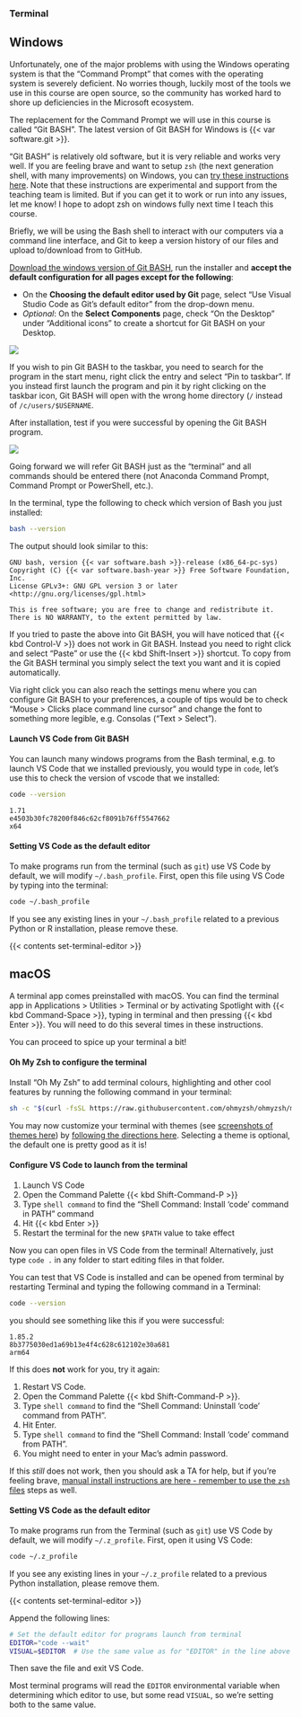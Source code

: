 ### Terminal {#terminal}

:::: {.panel-tabset group="os"}
## Windows

Unfortunately, one of the major problems with using the Windows operating system is that the "Command Prompt" that comes with the operating system is severely deficient.
No worries though, luckily most of the tools we use in this course are open source, so the community has worked hard to shore up deficiencies in the Microsoft ecosystem.

The replacement for the Command Prompt we will use in this course is called "Git BASH".
The latest version of Git BASH for Windows is {{< var software.git >}}.

::: callout-important
"Git BASH" is relatively old software, but it is very reliable and works very well.
If you are feeling brave and want to setup `zsh` (the next generation shell, with many improvements) on Windows, you can [try these instructions here](https://dev.to/zinox9/installing-zsh-on-windows-37em).
Note that these instructions are experimental and support from the teaching team is limited.
But if you can get it to work or run into any issues, let me know!
I hope to adopt zsh on windows fully next time I teach this course.
:::

Briefly, we will be using the Bash shell to interact with our computers via a command line interface, and Git to keep a version history of our files and upload to/download from to GitHub.

[Download the windows version of Git BASH](https://git-scm.com/download/win), run the installer and **accept the default configuration for all pages except for the following**:

-   On the **Choosing the default editor used by Git** page, select "Use Visual Studio Code as Git's default editor" from the drop-down menu.
-   *Optional*: On the **Select Components** page, check "On the Desktop" under "Additional icons" to create a shortcut for Git BASH on your Desktop.

![](/images/vscode-as-git-editor.png){fig-alt="Choosing 'Use Visual Studio Code as Git's default editor' from the drop-down menu"}

::: callout-note
If you wish to pin Git BASH to the taskbar, you need to search for the program in the start menu, right click the entry and select "Pin to taskbar".
If you instead first launch the program and pin it by right clicking on the taskbar icon, Git BASH will open with the wrong home directory (`/` instead of `/c/users/$USERNAME`.
:::

::: callout-note
After installation, test if you were successful by opening the Git BASH program.

![](/images/git-bash.png){fig-alt="Git BASH icon on the Desktop and an open instance of Git BASH."}

Going forward we will refer Git BASH just as the "terminal" and all commands should be entered there (not Anaconda Command Prompt, Command Prompt or PowerShell, etc.).
:::

In the terminal, type the following to check which version of Bash you just installed:

``` bash
bash --version
```

The output should look similar to this:

```         
GNU bash, version {{< var software.bash >}}-release (x86_64-pc-sys)
Copyright (C) {{< var software.bash-year >}} Free Software Foundation, Inc.
License GPLv3+: GNU GPL version 3 or later <http://gnu.org/licenses/gpl.html>

This is free software; you are free to change and redistribute it.
There is NO WARRANTY, to the extent permitted by law.
```

::: callout-tip
If you tried to paste the above into Git BASH, you will have noticed that {{< kbd Control-V >}} does not work in Git BASH. Instead you need to right click and select "Paste" or use the {{< kbd Shift-Insert >}} shortcut.
To copy from the Git BASH terminal you simply select the text you want and it is copied automatically.
:::

::: callout-tip
Via right click you can also reach the settings menu where you can configure Git BASH to your preferences, a couple of tips would be to check "Mouse \> Clicks place command line cursor" and change the font to something more legible, e.g.
Consolas ("Text \> Select").
:::

#### Launch VS Code from Git BASH

You can launch many windows programs from the Bash terminal, e.g. to launch VS Code that we installed previously, you would type in `code`, let's use this to check the version of vscode that we installed:

``` bash
code --version
```

```         
1.71
e4503b30fc78200f846c62cf8091b76ff5547662
x64
```

#### Setting VS Code as the default editor

To make programs run from the terminal (such as `git`) use VS Code by default, we will modify `~/.bash_profile`.
First, open this file using VS Code by typing into the terminal:

``` bash
code ~/.bash_profile
```

::: callout-note
If you see any existing lines in your `~/.bash_profile` related to a previous Python or R installation, please remove these.
:::

{{< contents set-terminal-editor >}}

## macOS

A terminal app comes preinstalled with macOS.
You can find the terminal app in Applications \> Utilities \> Terminal or by activating Spotlight with {{< kbd Command-Space >}}, typing in terminal and then pressing {{< kbd Enter >}}.
You will need to do this several times in these instructions.

You can proceed to spice up your terminal a bit!

#### Oh My Zsh to configure the terminal

Install "Oh My Zsh" to add terminal colours, highlighting and other cool features by running the following command in your terminal:

``` bash
sh -c "$(curl -fsSL https://raw.githubusercontent.com/ohmyzsh/ohmyzsh/master/tools/install.sh)"
```

You may now customize your terminal with themes (see [screenshots of themes here](https://github.com/ohmyzsh/ohmyzsh/wiki/Themes)) by [following the directions here](https://github.com/ohmyzsh/ohmyzsh#selecting-a-theme).
Selecting a theme is optional, the default one is pretty good as it is!

#### Configure VS Code to launch from the terminal

1.  Launch VS Code
2.  Open the Command Palette {{< kbd Shift-Command-P >}}
3.  Type `shell command` to find the "Shell Command: Install 'code' command in PATH" command
4.  Hit {{< kbd Enter >}}
5.  Restart the terminal for the new `$PATH` value to take effect

Now you can open files in VS Code from the terminal!
Alternatively, just type `code .` in any folder to start editing files in that folder.

You can test that VS Code is installed and can be opened from terminal by restarting Terminal and typing the following command in a Terminal:

``` bash
code --version
```

you should see something like this if you were successful:

```         
1.85.2
8b3775030ed1a69b13e4f4c628c612102e30a681
arm64
```

If this does **not** work for you, try it again:

1.  Restart VS Code.
2.  Open the Command Palette {{< kbd Shift-Command-P >}}.
3.  Type `shell command` to find the "Shell Command: Uninstall 'code' command from PATH".
4.  Hit Enter.
5.  Type `shell command` to find the "Shell Command: Install 'code' command from PATH".
6.  You might need to enter in your Mac's admin password.

If this *still* does not work, then you should ask a TA for help, but if you're feeling brave, [manual install instructions are here - remember to use the `zsh` files](https://code.visualstudio.com/docs/setup/mac#_launching-from-the-command-line) steps as well.

#### Setting VS Code as the default editor

To make programs run from the Terminal (such as `git`) use VS Code by default, we will modify `~/.z_profile`.
First, open it using VS Code:

``` bash
code ~/.z_profile
```

::: callout-note
If you see any existing lines in your `~/.z_profile` related to a previous Python installation, please remove them.
:::

{{< contents set-terminal-editor >}}
::::

````{=html}
<!--
Quarto content divs (https://quarto.org/docs/authoring/contents.html)
-->
````

:::: {#set-terminal-editor}
Append the following lines:

``` bash
# Set the default editor for programs launch from terminal
EDITOR="code --wait"
VISUAL=$EDITOR  # Use the same value as for "EDITOR" in the line above
```

Then save the file and exit VS Code.

::: callout-note
Most terminal programs will read the `EDITOR` environmental variable when determining which editor to use, but some read `VISUAL`, so we're setting both to the same value.
:::
::::
